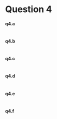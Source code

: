 # Question 4






#### q4.a


```r

```

#### q4.b

``` r

```


#### q4.c 


``` r

```

#### q4.d


``` r

```

#### q4.e


``` r

```

#### q4.f

``` r

```
